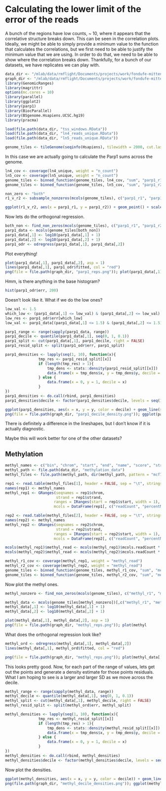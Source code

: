 # Calculating the lower limit of the error of the reads

A bunch of the regions have low counts, ~ 10, where it appears that the correlative structure breaks down. This can be seen in the correlation plots. Ideally, we might be able to simply provide a minimum value to the function that calculates the correlations, but we first need to be able to justify the minimum value that we are using. In order to do that, we need to be able to show where the correlation breaks down. Thankfully, for a bunch of our datasets, we have replicates we can play with.

```r
data_dir <- "/mlab/data/rmflight/Documents/projects/work/fondufe-mittendorf_lab/parp1_data"
graph_dir <- "/mlab/data/rmflight/Documents/projects/work/fondufe-mittendorf_lab/parp1/graphs"
library(GenomicRanges)
library(magrittr)
options(mc.cores = 10)
library(parallel)
library(ggplot2)
library(parp1)
library(BiocParallel)
library(BSgenome.Hsapiens.UCSC.hg19)
library(pracma)
```

```r
load(file.path(data_dir, "tss_windows.RData"))
load(file.path(data_dir, "ln4_reads_unique.RData"))
load(file.path(data_dir, "ln5_reads_unique.RData"))

genome_tiles <- tileGenome(seqinfo(Hsapiens), tilewidth = 2000, cut.last.tile.in.chrom = TRUE)

```

In this case we are actually going to calculate the Parp1 sums across the genome.

```r
ln4_cov <- coverage(ln4_unique, weight = "n_count")
ln5_cov <- coverage(ln5_unique, weight = "n_count")
genome_tiles <- binned_function(genome_tiles, ln4_cov, "sum", "parp1_r1")
genome_tiles <- binned_function(genome_tiles, ln5_cov, "sum", "parp1_r2")
```

```r
non_zero <- "both"
r1_v_r2 <- subsample_nonzeros(mcols(genome_tiles), c("parp1_r1", "parp1_r2"), non_zero = non_zero, n_points = 10000)

ggplot(r1_v_r2, aes(x = parp1_r1, y = parp1_r2)) + geom_point() + scale_y_log10() + scale_x_log10()
```

Now lets do the orthogonal regression.

```r
both_non <- find_non_zeros(mcols(genome_tiles), c("parp1_r1", "parp1_r2"), log_transform = TRUE, non_zero = non_zero)
parp1_data <- mcols(genome_tiles[both_non])
parp1_data[,1] <- log10(parp1_data[,1] + 1)
parp1_data[,2] <- log10(parp1_data[,2] + 1)
parp1_odr <- odregress(parp1_data[,1], parp1_data[,2])
```

Plot everything!

```r
plot(parp1_data[,1], parp1_data[,2], asp = 1)
lines(parp1_data[,1], parp1_odr$fitted, col = "red")
png(file = file.path(graph_dir, "parp1_reps.png")); plot(parp1_data[,1], parp1_data[,2], asp = 1); lines(parp1_data[,1], parp1_odr$fitted, col = "red"); dev.off();
```

Hmm, is there anything in the base histogram?

```r
hist(parp1_odr$err, 200)
```

Doesn't look like it. What if we do the low ones?

```r
low_val <- 1.5
which_low <- (parp1_data[,1] <= low_val) & (parp1_data[,2] <= low_val)
low_res <- parp1_odr$err[which_low]
low_val <- parp1_data[(parp1_data[,1] <= 1.5) & (parp1_data[,2] <= 1.5),]
```

```r
parp1_range <- range(sapply(parp1_data, range))
parp1_decile <- quantile(parp1_data[,1], seq(0, 1, 0.1)) 
parp1_split <- cut(parp1_data[,1], parp1_decile, right = FALSE)
parp1_resid_split <- split(parp1_odr$err, parp1_split)

parp1_densities <- lapply(seq(1, 10), function(x){
			   tmp_res <- parp1_resid_split[[x]]
			   if (length(tmp_res) > 1){
				   tmp_dens <- stats::density(parp1_resid_split[[x]])
			   	   data.frame(x = tmp_dens$x, y = tmp_dens$y, decile = x)
			   } else {
				   data.frame(x = 0, y = 1, decile = x)
			   }
})
parp1_densities <- do.call(rbind, parp1_densities)
parp1_densities$decile <- factor(parp1_densities$decile, levels = seq(10, 1), ordered = TRUE)
```

```r
ggplot(parp1_densities, aes(x = x, y = y, color = decile) + geom_line(size = 3)
png(file = file.path(graph_dir, "parp1_decile_density.png")); ggplot(parp1_densities, aes(x = x, y = y, color = decile)) + geom_line(size = 3); dev.off();
```

There is definitely a difference in the lineshapes, but I don't know if it is actually diagnostic.

Maybe this will work better for one of the other datasets?

## Methylation

```r
methyl_names <- c("bin", "chrom", "start", "end", "name", "score", "strand", "thickStart", "thickEnd", "itemRGB", "readCount", "percentMeth")
methyl_path <- file.path(data_dir, "methylation_data")
methyl_files <- file.path(methyl_path, dir(methyl_path, pattern = "mcf7_methyl"))

rep1 <- read.table(methyl_files[1], header = FALSE, sep = "\t", stringsAsFactors = FALSE)
names(rep1) <- methyl_names
methyl_rep1 <- GRanges(seqnames = rep1$chrom,
                       strand = rep1$strand,
                      ranges = IRanges(start = rep1$start, width = 1),
                      mcols = DataFrame(rep1[, c("readCount", "percentMeth")]))

rep2 <- read.table(methyl_files[2], header = FALSE, sep = "\t", stringsAsFactors = FALSE)
names(rep2) <- methyl_names
methyl_rep2 <- GRanges(seqnames = rep2$chrom,
                       strand = rep2$strand,
                      ranges = IRanges(start = rep2$start, width = 1),
                      mcols = DataFrame(rep2[, c("readCount", "percentMeth")]))

mcols(methyl_rep1)$methyl_read <- mcols(methyl_rep1)$mcols.readCount * mcols(methyl_rep1)$mcols.percentMeth / 100
mcols(methyl_rep2)$methyl_read <- mcols(methyl_rep2)$mcols.readCount * mcols(methyl_rep2)$mcols.percentMeth / 100

methyl_r1_cov <- coverage(methyl_rep1, weight = "methyl_read")
methyl_r2_cov <- coverage(methyl_rep2, weight = "methyl_read")
genome_tiles <- binned_function(genome_tiles, methyl_r1_cov, "sum", "methyl_r1")
genome_tiles <- binned_function(genome_tiles, methyl_r2_cov, "sum", "methyl_r2")
```

Now plot the methyl ones.

```r
methyl_nonzero <- find_non_zeros(mcols(genome_tiles), c("methyl_r1", "methyl_r2"), log_transform = TRUE, non_zero = non_zero)

methyl_data <- mcols(genome_tiles[methyl_nonzero])[,c("methyl_r1", "methyl_r2")]
methyl_data[,1] <- log10(methyl_data[,1] + 1)
methyl_data[,2] <- log10(methyl_data[,2] + 1)
```

```r
plot(methyl_data[,1], methyl_data[,2], asp = 1)
png(file = file.path(graph_dir, "methyl_reps.png")); plot(methyl
```

What does the orthogonal regression look like?

```r
methyl_ord <- odregress(methyl_data[,1], methyl_data[,2])
lines(methyl_data[,1], methyl_ord$fitted, col = "red")
```

```r
png(file = file.path(graph_dir, "methyl_reps.png")); plot(methyl_data[,1], methyl_data[,2], asp = 1); lines(methyl_data[,1], methyl_ord$fitted, col = "red"); dev.off();
```

This looks pretty good. Now, for each part of the range of values, lets get out the points and generate a density estimate for those points residuals. What I am hoping to see is a larger and larger SD as we move across the decile.

```r
methyl_range <- range(sapply(methyl_data, range))
methyl_decile <- quantile(methyl_data[,1], seq(0, 1, 0.1)) 
methyl_split <- cut(methyl_data[,1], methyl_decile, right = FALSE)
methyl_resid_split <- split(methyl_ord$err, methyl_split)

methyl_densities <- lapply(seq(1, 10), function(x){
			   tmp_res <- methyl_resid_split[[x]]
			   if (length(tmp_res) > 1){
				   tmp_dens <- stats::density(methyl_resid_split[[x]])
			   	   data.frame(x = tmp_dens$x, y = tmp_dens$y, decile = x)
			   } else {
				   data.frame(x = 0, y = 1, decile = x)
			   }
})
methyl_densities <- do.call(rbind, methyl_densities)
methyl_densities$decile <- factor(methyl_densities$decile, levels = seq(10, 1), ordered = TRUE)
```

Now plot the densities.

```r
ggplot(methyl_densities, aes(x = x, y = y, color = decile)) + geom_line(size = 3)
png(file.path(graph_dir, "methyl_decile_densities.png")); ggplot(methyl_densities, aes(x = x, y = y, color = decile)) + geom_line(size = 3); dev.off();
```

